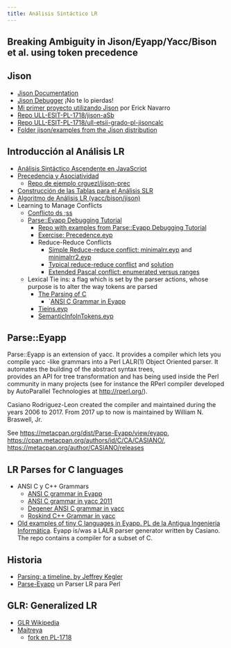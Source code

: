 ```yaml
---
title: Análisis Sintáctico LR
---
```



## Breaking Ambiguity in Jison/Eyapp/Yacc/Bison et al. using token precedence 


<Conflicts />

## Jison

* [Jison Documentation](https://gerhobbelt.github.io/jison/docs/)
* [Jison Debugger](https://nolanlawson.github.io/jison-debugger/) ¡No te lo pierdas!
* [Mi primer proyecto utilizando Jison](https://ericknavarro.io/2019/07/21/17-Mi-primer-proyecto-utilizando-Jison-Linux/) por Erick Navarro
* [Repo ULL-ESIT-PL-1718/jison-aSb](https://github.com/ULL-ESIT-PL-1718/jison-aSb)
* [Repo ULL-ESIT-PL-1718/ull-etsii-grado-pl-jisoncalc](https://github.com/ULL-ESIT-PL-1718/ull-etsii-grado-pl-jisoncalc)
* [Folder jison/examples from the Jison distribution](https://github.com/zaach/jison/tree/master/examples)

## Introducción al Análisis LR

* [Análisis Sintáctico Ascendente en JavaScript](https://crguezl.github.io/pl-html/node43.html)
* [Precedencia y Asociatividad](https://crguezl.github.io/pl-html/node57.html)
    - [Repo de ejemplo crguezl/jison-prec](https://github.com/crguezl/jison-prec)
* [Construcción de las Tablas para el Análisis SLR](https://crguezl.github.io/pl-html/node49.html)
* [Algoritmo de Análisis LR (yacc/bison/jison)](https://crguezl.github.io/pl-html/node55.html)
* Learning to Manage Conflicts
    * [Conflicto ds ;ss](https://github.com/crguezl/jison-decs-sts)
    * [Parse::Eyapp Debugging Tutorial](https://search.cpan.org/~casiano/Parse-Eyapp-1.182/lib/Parse/Eyapp/debuggingtut.pod)
      * [Repo with examples from Parse::Eyapp Debugging Tutorial](https://github.com/ULL-ESIT-PL/eyapp-debugging-tutorial)
      * [Exercise: Precedence.eyp](https://github.com/ULL-ESIT-PL/eyapp-debugging-tutorial/blob/master/Precedencia.eyp)
      * Reduce-Reduce Conflicts
          * [Simple Reduce-reduce conflict: minimalrr.eyp](https://github.com/ULL-ESIT-PL/eyapp-debugging-tutorial/blob/master/minimalrr.eyp) and [minimalrr2.eyp](https://github.com/ULL-ESIT-PL/eyapp-debugging-tutorial/blob/master/minimalrr2.eyp)
          * [Typical reduce-reduce conflict](https://github.com/ULL-ESIT-PL/eyapp-debugging-tutorial/blob/f630aea789828342bfa953b852e189ad073752b4/typicalrr.eyp) and [solution](https://github.com/ULL-ESIT-PL/eyapp-debugging-tutorial/blob/f630aea789828342bfa953b852e189ad073752b4/correcttypicalrr.eyp)
          * [Extended Pascal conflict: enumerated versus ranges](https://github.com/ULL-ESIT-PL/eyapp-debugging-tutorial/blob/f630aea789828342bfa953b852e189ad073752b4/pascalenumeratedvsrange.eyp)
     * Lexical Tie ins: a flag which is set by the parser actions, whose purpose is to alter the way tokens are parsed
          * [The Parsing of C](https://search.cpan.org/~casiano/Parse-Eyapp-1.182/lib/Parse/Eyapp/debuggingtut.pod#The_Parsing_of_C)
              * `[ANSI C Grammar in Eyapp](https://github.com/ULL-ESIT-PL/eyapp-language-examples/tree/master/C)
          * [Tieins.eyp](https://github.com/ULL-ESIT-PL/eyapp-debugging-tutorial/blob/master/Tieins.eyp)
          * [SemanticInfoInTokens.eyp](https://github.com/ULL-ESIT-PL/eyapp-debugging-tutorial/blob/master/SemanticInfoInTokens.eyp)


## Parse::Eyapp

Parse::Eyapp is an extension of yacc. 
It provides a compiler which lets you compile yacc -like grammars into a Perl LALR(1) Object Oriented parser. 
It automates the building of the abstract syntax trees,  
provides an API for tree transformation and has being used inside the Perl community in many projects 
(see for instance the RPerl compiler developed by AutoParallel Technologies at http://rperl.org/). 

Casiano Rodriguez-Leon created the compiler and maintained during the years 
2006 to 2017. 
From 2017 up to now is maintained by William N. Braswell, Jr.  

See https://metacpan.org/dist/Parse-Eyapp/view/eyapp, 
https://cpan.metacpan.org/authors/id/C/CA/CASIANO/, 
https://metacpan.org/author/CASIANO/releases

## LR Parses for C languages

* ANSI C y C++ Grammars
    * [ANSI C grammar in Eyapp](https://github.com/ULL-ESIT-PL/eyapp-language-examples/tree/master/C)
    * [ANSI C grammar in yacc 2011](https://www.quut.com/c/ANSI-C-grammar-y-2011.html)
    * [Degener ANSI C grammar in yacc](https://github.com/ULL-ESIT-PL-1718/degener-C-grammar)
    * [Roskind C++ Grammar in yacc](https://github.com/ULL-ESIT-PL-1718/roskind-C-plusplus-grammar)
* [Old examples of tiny C languages in Eyapp. PL de la Antigua Ingeniería Informática](https://github.com/ULL-ESIT-PL-1718/old-PL-compiler-in-eyapp). Eyapp is/was a LALR parser generator written by Casiano. The repo contains a compiler for a subset of C.

## Historia

* [Parsing: a timeline. by Jeffrey Kegler](https://jeffreykegler.github.io/personal/timeline_v3)
* [Parse-Eyapp](https://search.cpan.org/~wbraswell/Parse-Eyapp-1.21/eyapp) un Parser LR para Perl


## GLR: Generalized LR

* [GLR Wikipedia](https://en.wikipedia.org/wiki/GLR_parser)
* [Maitreya](https://github.com/hackwaly/maitreya)
    - [fork en PL-1718](https://github.com/ULL-ESIT-PL-1718/maitreya)


